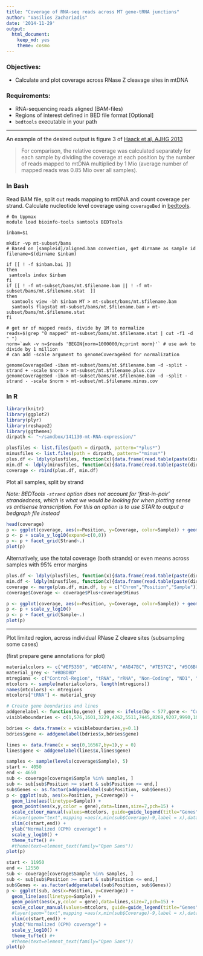 ```yaml
---
title: "Coverage of RNA-seq reads across MT gene-tRNA junctions"
author: "Vasilios Zachariadis"
date: '2014-11-29'
output:
  html_document:
    keep_md: yes
    theme: cosmo
---
```


### Objectives: 

* Calculate and plot coverage across RNase Z cleavage sites in mtDNA

### Requirements:

* RNA-sequencing reads aligned (BAM-files)
* Regions of interest defined in BED file format [Optional]
* `bedtools` executable in your path

***

An example of the desired output is figure 3 of [Haack et al, AJHG 2013](http://www.sciencedirect.com/science/article/pii/S0002929713002759)

> For comparison, the relative coverage was calculated separately for each sample by dividing the coverage at each position by the number of reads mapped to mtDNA multiplied by 1 Mio (average number of mapped reads was 0.85 Mio over all samples).

### In Bash

Read BAM file, split out reads mapping to mtDNA and count coverage per strand.
Calculate nucleotide level coverage using `coverageBed` in [bedtools](http://bedtools.readthedocs.org/).

```shell
# On Uppmax
module load bioinfo-tools samtools BEDTools

inbam=$1

mkdir -vp mt-subset/bams
# Based on [sampleid]/aligned.bam convention, get dirname as sample id
filename=$(dirname $inbam)

if [[ ! -f $inbam.bai ]]
then
 samtools index $inbam
fi
if [[ ! -f mt-subset/bams/mt.$filename.bam || ! -f mt-subset/bams/mt.$filename.stat  ]]
then 
  samtools view -bh $inbam MT > mt-subset/bams/mt.$filename.bam
  samtools flagstat mt-subset/bams/mt.$filename.bam > mt-subset/bams/mt.$filename.stat
fi

# get nr of mapped reads, divide by 1M to normalize
reads=$(grep "0 mapped" mt-subset/bams/mt.$filename.stat | cut -f1 -d " ")
norm=`awk -v n=$reads 'BEGIN{norm=1000000/n;print norm}'` # use awk to divide by 1 million
# can add -scale argument to genomeCoverageBed for normalization

genomeCoverageBed -ibam mt-subset/bams/mt.$filename.bam -d -split -strand + -scale $norm > mt-subset/mt.$filename.plus.cov
genomeCoverageBed -ibam mt-subset/bams/mt.$filename.bam -d -split -strand - -scale $norm > mt-subset/mt.$filename.minus.cov
```

### In R

```r
library(knitr)
library(ggplot2)
library(plyr)
library(reshape2)
library(ggthemes)
dirpath <- "~/sandbox/141130-mt-RNA-expression/"
```

```r
plusfiles <- list.files(path = dirpath, pattern="*plus*")
minusfiles <- list.files(path = dirpath, pattern="*minus*")
plus.df <- ldply(plusfiles, function(x){data.frame(read.table(paste(dirpath,x,sep=""), col.names=c("Chrom","Position", "Coverage"),sep="\t"),"Sample"=sub(".plus.cov","",sub("mt.","",x)), "Strand"="Plus")})
min.df <- ldply(minusfiles, function(x){data.frame(read.table(paste(dirpath,x,sep=""), col.names=c("Chrom","Position", "Coverage"),sep="\t"),"Sample"=sub(".minus.cov","",sub("mt.","",x)), "Strand"="Minus")})
coverage <- rbind(plus.df, min.df)
```


Plot all samples, split by strand

*Note: BEDTools `-strand` option does not account for 'first-in-pair' strandedness, which is what we would be looking for when plotting sense vs antisense transcription. For this an option is to use STAR to output a bedgraph file instead*

```r
head(coverage)
p <- ggplot(coverage, aes(x=Position, y=Coverage, color=Sample)) + geom_line() + theme_minimal()
p <- p + scale_y_log10(expand=c(0,0))
p <- p + facet_grid(Strand~.)
plot(p)
```

Alternatively, use the total coverage (both strands) or even means across samples with 95% error margins

```r
plus.df <- ldply(plusfiles, function(x){data.frame(read.table(paste(dirpath,x,sep=""), col.names=c("Chrom","Position", "Plus"),sep="\t"),"Sample"=sub(".plus.cov","",sub("mt.","",x)))})
min.df <- ldply(minusfiles, function(x){data.frame(read.table(paste(dirpath,x,sep=""), col.names=c("Chrom","Position", "Minus"),sep="\t"),"Sample"=sub(".minus.cov","",sub("mt.","",x)))})
coverage <- merge(plus.df, min.df, by = c("Chrom","Position","Sample"))
coverage$Coverage <- coverage$Plus+coverage$Minus
```

```r
p <- ggplot(coverage, aes(x=Position, y=Coverage, color=Sample)) + geom_line() + theme_minimal()
p <- p + scale_y_log10()
p <- p + facet_grid(Sample~.)
plot(p)
```


***

Plot limited region, across individual RNase Z cleave sites (subsampling some cases)

(first prepare gene annotations for plot)
```r
materialcolors <- c("#EF5350", "#EC407A", "#AB47BC", "#7E57C2", "#5C6BC0", "#42A5F5", "#29B6F6", "#26C6DA", "#26A69A", "#66BB6A", "#9CCC65", "#D4E157", "#FFEE58", "#FFCA28", "#FFA726", "#FF7043", "#8D6E63", "#78909C")
material_grey <- "#BDBDBD"
mtregions <- c("Control-Region", "tRNA", "rRNA", "Non-Coding", "ND1", "ND2", "CO1", "CO2", "ATP8", "ATP6", "CO3", "ND3", "ND4L", "ND4", "ND5", "ND6", "CYB")
mtcolors <- sample(materialcolors, length(mtregions))
names(mtcolors) <- mtregions
mtcolors["tRNA"] <- material_grey

# Create gene boundaries and lines
addgenelabel <- function(bp,gene) { gene <- ifelse(bp < 577,gene <- "Control-Region", ifelse(bp < 648,gene <- "tRNA", ifelse(bp < 1602,gene <- "rRNA", ifelse(bp < 1671,gene <- "tRNA", ifelse(bp < 3230,gene <- "rRNA", ifelse(bp < 3305,gene <- "tRNA", ifelse(bp < 3307,gene <- "Non-Coding", ifelse(bp < 4263,gene<- "ND1", ifelse(bp < 4332,gene <- "tRNA", ifelse(bp < 4401,gene <- "tRNA", ifelse(bp < 4402,gene <- "Non-Coding", ifelse(bp < 4470,gene <- "tRNA", ifelse(bp < 5512,gene <- "ND2", ifelse(bp < 5580,gene <- "tRNA", ifelse(bp < 5587,gene <- "Non-Coding", ifelse(bp < 5656,gene <- "tRNA", ifelse(bp < 5657,gene <- "Non-Coding", ifelse(bp < 5730,gene <- "tRNA", ifelse(bp < 5826,gene <- "tRNA", ifelse(bp < 5892,gene <- "tRNA", ifelse(bp < 5904,gene <- "Non-Coding", ifelse(bp < 7446,gene <- "CO1", ifelse(bp < 7515,gene <- "tRNA", ifelse(bp < 7518,gene <- "Non-Coding", ifelse(bp < 7586,gene <- "tRNA", ifelse(bp < 8270,gene <- "CO2", ifelse(bp < 8295,gene <- "Non-Coding", ifelse(bp < 8365,gene <- "tRNA", ifelse(bp < 8366,gene <- "Non-Coding", ifelse(bp < 8573,gene <- "ATP8", ifelse(bp < 9208,gene <- "ATP6", ifelse(bp < 9991,gene <- "CO3", ifelse(bp < 10059,gene <- "tRNA", ifelse(bp < 10405,gene <- "ND3", ifelse(bp < 10470,gene <- "tRNA", ifelse(bp < 10767,gene <- "ND4L", ifelse(bp < 12138,gene <- "ND4", ifelse(bp < 12207,gene <- "tRNA", ifelse(bp < 12266,gene <- "tRNA", ifelse(bp < 12337,gene <- "tRNA", ifelse(bp < 14149,gene <- "ND5", ifelse(bp < 14674,gene <- "ND6", ifelse(bp < 14743,gene <- "tRNA", ifelse(bp < 14747,gene <- "Non-Coding", ifelse(bp < 15888,gene <- "CYB", ifelse(bp < 15954,gene <- "tRNA", ifelse(bp < 15956,gene <- "Non-Coding", ifelse(bp < 16024,gene <- "tRNA", ifelse(bp < 17000,gene <- "Control-Region") ))))))))))))))))))) ))))))))))))))))))) ))))))))) ) }
visibleboundaries <- c(1,576,1601,3229,4262,5511,7445,8269,9207,9990,10404,10766,12137,14148,14673,15887)

bdries <- data.frame(x = visibleboundaries,y=0.1)
bdries$gene <- addgenelabel(bdries$x,bdries$gene)

lines <- data.frame(x = seq(0,16567,by=1),y = 0)
lines$gene <- addgenelabel(lines$x,lines$gene)
```


```r
samples <- sample(levels(coverage$Sample), 5)
start <- 4050
end <- 4650
sub <- coverage[coverage$Sample %in% samples, ]
sub <- sub[sub$Position >= start & sub$Position <= end,]
sub$Genes <- as.factor(addgenelabel(sub$Position, sub$Genes))
p <- ggplot(sub, aes(x=Position, y=Coverage)) + 
  geom_line(aes(linetype=Sample)) +
  geom_point(aes(x,y,color = gene),data=lines,size=7,pch=15) +
  scale_colour_manual(values=mtcolors, guide=guide_legend(title="Genes", legend.position="bottom", ncol=2, bycol=TRUE)) +
  #layer(geom="text",mapping =aes(x,min(sub$Coverage)-9,label = x),data = bdries,size=4) + 
  xlim(c(start,end)) + 
  ylab("Normalized (CPM) coverage") + 
  scale_y_log10() +
  theme_tufte() #+
  #theme(text=element_text(family="Open Sans"))
plot(p)
```

```r
start <- 11950
end <- 12550
sub <- coverage[coverage$Sample %in% samples, ]
sub <- sub[sub$Position >= start & sub$Position <= end,]
sub$Genes <- as.factor(addgenelabel(sub$Position, sub$Genes))
p <- ggplot(sub, aes(x=Position, y=Coverage)) + 
  geom_line(aes(linetype=Sample)) +
  geom_point(aes(x,y,color = gene),data=lines,size=7,pch=15) +
  scale_colour_manual(values=mtcolors, guide=guide_legend(title="Genes", legend.position="bottom", ncol=2, bycol=TRUE)) +
  #layer(geom="text",mapping =aes(x,min(sub$Coverage)-9,label = x),data = bdries,size=4) + 
  xlim(c(start,end)) + 
  ylab("Normalized (CPM) coverage") + 
  scale_y_log10() +
  theme_tufte() #+
  #theme(text=element_text(family="Open Sans"))
plot(p)
```